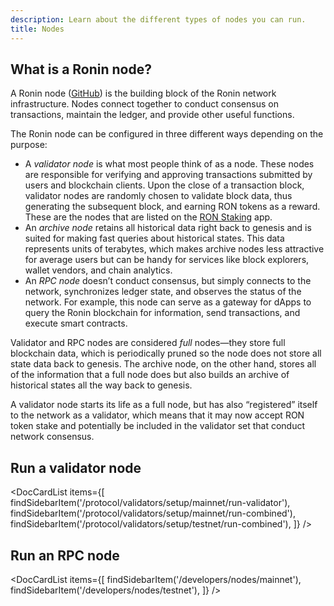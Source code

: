 ```yaml
---
description: Learn about the different types of nodes you can run.
title: Nodes
---
```




## What is a Ronin node?

A Ronin node ([GitHub](https://github.com/axieinfinity/ronin)) is the building block of the Ronin network infrastructure. Nodes connect together to conduct consensus on transactions, maintain the ledger, and provide other useful functions.

The Ronin node can be configured in three different ways depending on the purpose:

* A *validator node* is what most people think of as a node. These nodes are responsible for verifying and approving transactions
submitted by users and blockchain clients. Upon the close of a transaction block, validator nodes are randomly chosen to validate block data, thus generating the
subsequent block, and earning RON tokens as a reward. These are the nodes that are listed on the [RON Staking](https://app.roninchain.com/staking) app.
* An *archive node* retains all historical data right back to genesis and is suited for making fast queries about historical states. This data represents units of terabytes, which makes archive nodes less attractive for average users but can be handy for services like block explorers, wallet vendors, and chain analytics.
* An *RPC node* doesn’t conduct consensus, but simply connects to the network, synchronizes ledger state, and observes the status of the network. For example, this node can serve as a gateway for dApps to query the Ronin blockchain for information, send transactions, and execute smart contracts.

Validator and RPC nodes are considered *full* nodes—they store full blockchain data, which is periodically pruned so the node does not store all state data back to genesis. The archive node, on the other hand, stores all of the information that a full node does but also builds an archive of historical states all the way back to genesis.

A validator node starts its life as a full node, but has also “registered” itself to the network as a validator, which means that it may now accept RON token stake and potentially be included in the validator set that conduct network consensus.

## Run a validator node

<DocCardList items={[
    findSidebarItem('/protocol/validators/setup/mainnet/run-validator'),
    findSidebarItem('/protocol/validators/setup/mainnet/run-combined'),
    findSidebarItem('/protocol/validators/setup/testnet/run-combined'),
    ]} />

## Run an RPC node

<DocCardList items={[
    findSidebarItem('/developers/nodes/mainnet'),
    findSidebarItem('/developers/nodes/testnet'),
    ]} />

